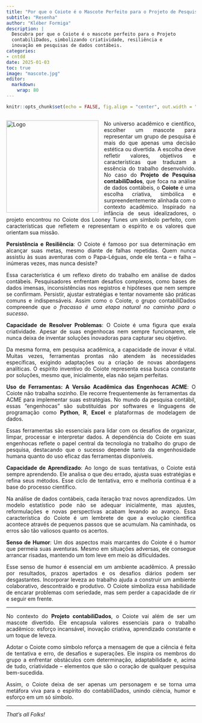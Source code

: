 ```yaml
---
title: "Por que o Coiote é o Mascote Perfeito para o Projeto de Pesquisa Contabilidados"
subtitle: "Resenha"
author: "Kléber Formiga"
description: |
  Descubra por que o Coiote é o mascote perfeito para o Projeto
  contabiliDados, simbolizando criatividade, resiliência e
  inovação em pesquisas de dados contábeis.
categories:
- cntdd
date: 2025-01-03
toc: true
image: "mascote.jpg"
editor: 
  markdown: 
    wrap: 80
---
```

  
```r
knitr::opts_chunk$set(echo = FALSE, fig.align = "center", out.width = "100%")
```

```{=html}
<style> body {text-align: justify} </style>

<style>
.image-left {
  float: left;
  margin-right: 15px;
  margin-bottom: 10px;
}
.text-wrapper {
  overflow: hidden;
}
</style>

```

<div class="text-wrapper">
  ![](mascote.jpg "Logo"){class="image-left" width="245"}
  No universo acadêmico e científico, escolher um mascote para representar um grupo de pesquisa é mais do que apenas uma decisão estética ou divertida. A escolha deve refletir valores, objetivos e características que traduzam a essência do trabalho desenvolvido. No caso do **Projeto de Pesquisa contabiliDados**, que foca na análise de dados contábeis, o **Coiote** é uma escolha criativa, simbólica e surpreendentemente alinhada com o contexto acadêmico. Inspirado na infância de seus idealizadores, o projeto encontrou no Coiote dos Looney Tunes um símbolo perfeito, com características que refletem e representam o espírito e os valores que orientam sua missão.

**Persistência e Resiliência**: O Coiote é famoso por sua determinação em alcançar suas metas, mesmo diante de falhas repetidas. Quem nunca assistiu às suas aventuras com o Papa-Léguas, onde ele tenta – e falha – inúmeras vezes, mas nunca desiste?

Essa característica é um reflexo direto do trabalho em análise de dados contábeis. Pesquisadores enfrentam desafios complexos, como bases de dados imensas, inconsistências nos registros e hipóteses que nem sempre se confirmam. Persistir, ajustar estratégias e tentar novamente são práticas comuns e indispensáveis. Assim como o Coiote, o grupo contabiliDados compreende que *o fracasso é uma etapa natural no caminho para o sucesso*.

**Capacidade de Resolver Problemas**: O Coiote é uma figura que exala criatividade. Apesar de suas engenhocas nem sempre funcionarem, ele nunca deixa de inventar soluções inovadoras para capturar seu objetivo.

Da mesma forma, em pesquisa acadêmica, a capacidade de inovar é vital. Muitas vezes, ferramentas prontas não atendem às necessidades específicas, exigindo adaptações ou a criação de novas abordagens analíticas. O espírito inventivo do Coiote representa essa busca constante por soluções, mesmo que, inicialmente, elas não sejam perfeitas.  

**Uso de Ferramentas: A Versão Acadêmica das Engenhocas ACME**: O Coiote não trabalha sozinho. Ele recorre frequentemente às ferramentas da ACME para implementar suas estratégias. No mundo da pesquisa contábil, essas "engenhocas" são substituídas por softwares e linguagens de programação como **Python**, **R**, **Excel** e plataformas de modelagem de dados.

Essas ferramentas são essenciais para lidar com os desafios de organizar, limpar, processar e interpretar dados. A dependência do Coiote em suas engenhocas reflete o papel central da tecnologia no trabalho do grupo de pesquisa, destacando que o sucesso depende tanto da engenhosidade humana quanto do uso eficaz das ferramentas disponíveis.

**Capacidade de Aprendizado**: Ao longo de suas tentativas, o Coiote está sempre aprendendo. Ele analisa o que deu errado, ajusta suas estratégias e refina seus métodos. Esse ciclo de tentativa, erro e melhoria contínua é a base do processo científico.  

Na análise de dados contábeis, cada iteração traz novos aprendizados. Um modelo estatístico pode não se adequar inicialmente, mas ajustes, reformulações e novas perspectivas acabam levando ao avanço. Essa característica do Coiote é um lembrete de que a evolução científica acontece através de pequenos passos que se acumulam. Na caminhada, os erros são tão valiosos quanto os acertos.  

**Senso de Humor**: Um dos aspectos mais marcantes do Coiote é o humor que permeia suas aventuras. Mesmo em situações adversas, ele consegue arrancar risadas, mantendo um tom leve em meio às dificuldades.  

Esse senso de humor é essencial em um ambiente acadêmico. A pressão por resultados, prazos apertados e os desafios diários podem ser desgastantes. Incorporar leveza ao trabalho ajuda a construir um ambiente colaborativo, descontraído e produtivo. O Coiote simboliza essa habilidade de encarar problemas com seriedade, mas sem perder a capacidade de rir e seguir em frente.  

---

No contexto do **Projeto contabiliDados**, o Coiote vai além de ser um mascote divertido. Ele encapsula valores essenciais para o trabalho acadêmico: esforço incansável, inovação criativa, aprendizado constante e um toque de leveza.  

Adotar o Coiote como símbolo reforça a mensagem de que a ciência é feita de tentativa e erro, de desafios e superações. Ele inspira os membros do grupo a enfrentar obstáculos com determinação, adaptabilidade e, acima de tudo, criatividade – elementos que são o coração de qualquer pesquisa bem-sucedida.  

Assim, o Coiote deixa de ser apenas um personagem e se torna uma metáfora viva para o espírito do contabiliDados, unindo ciência, humor e esforço em um só símbolo.  

---

*That's all Folks!*

</div>
